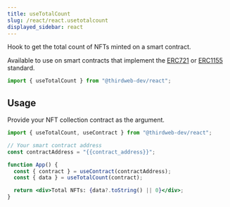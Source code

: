 ```yaml
---
title: useTotalCount
slug: /react/react.usetotalcount
displayed_sidebar: react
---
```



Hook to get the total count of NFTs minted on a smart contract.

Available to use on smart contracts that implement the [ERC721](/contractkit/interfaces/erc721)
or [ERC1155](/contractkit/interfaces/erc1155) standard.

```jsx
import { useTotalCount } from "@thirdweb-dev/react";
```

## Usage

Provide your NFT collection contract as the argument.

```jsx
import { useTotalCount, useContract } from "@thirdweb-dev/react";

// Your smart contract address
const contractAddress = "{{contract_address}}";

function App() {
  const { contract } = useContract(contractAddress);
  const { data } = useTotalCount(contract);

  return <div>Total NFTs: {data?.toString() || 0}</div>;
}
```
